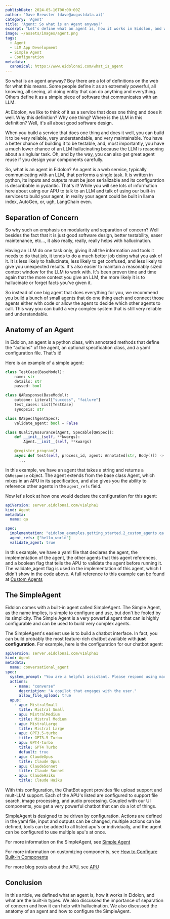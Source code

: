 ```yaml
---
publishDate: 2024-05-16T00:00:00Z
author: 'Dave Brewster (dave@augustdata.ai)'
category: 'Agent'
title: 'Agent: So what is an Agent anyway?'
excerpt: "Let's define what an agent is, how it works in Eidolon, and what are the built-in types."
image: ~/assets/images/agent.png
tags:
  - Agent
  - LLM App Development
  - Simple Agent
  - Configuration
metadata:
  canonical: https://www.eidolonai.com/what_is_agent
---
```

So what is an agent anyway? Boy there are a lot of definitions on the web for what this means. Some people define it as
an extremely powerful, all knowing, all seeing, all doing entity that can do anything and everything. Others define it
as a simple piece of software that communicates with an LLM.

At Eidolon, we like to think of it as a service that does one thing and does it well. Why this definition? Why one thing?
Where is the LLM in this definition? Well, it's all about good software design.

When you build a service that does one thing and does it well, you can build it to be very reliable, very understandable, 
and very maintainable. You have a better chance of building it to be testable, and, most importantly, you have a much 
lower chance of an LLM hallucinating because the LLM is reasoning about a singlular task. Oh, and by the way, you can also
get great agent reuse if you design your components carefully.

So, what is an agent in Eidolon? An agent is a web service, typically communicating with an LLM, that performs a single task.
It is written in python, its inputs and outputs must be json serializable and its configuration is describable in pydantic.
That's it! While you will see lots of information here about using our APU to talk to an LLM and talk of using our
built-in services to build your agent, in reality your agent could be built in llama index, AutoGen, or, ugh, LangChain even.

## Separation of Concern
So why such an emphasis on modularity and separation of concern? Well besides the fact that it is just good software design,
better testability, easer maintenance, etc..., it also really, really, really helps with hallucination.

Having an LLM do one task only, giving it all the information and tools it needs to do that job, it tends to do a much
better job doing what you ask of it. It is less likely to hallucinate, less likely to get confused, and less likely to
give you unexpected results. It's also easier to maintain a reasonably sized context window for the LLM to work with. It's
been proven time and time again that the more context you give an LLM, the more likely it is to hallucinate or forget facts
you've given it.

So instead of one big agent that does everything for you, we recommend you build a bunch of small agents that do one thing
each and connect those agents either with code or allow the agent to decide which other agents to call. This way you can
build a very complex system that is still very reliable and understandable.

## Anatomy of an Agent
In Eidolon, an agent is a python class, with annotated methods that define the "actions" of the agent, an optional 
specification class, and a yaml configuration file. That's it!

Here is an example of a simple agent:

```python
class TestCase(BaseModel):
    name: str
    details: str
    passed: bool

class QAResponse(BaseModel):
    outcome: Literal["success", "failure"]
    test_cases: List[TestCase]
    synopsis: str

class QASpec(AgentSpec):
    validate_agent: bool = False

class QualityAssurance(Agent, Specable[QASpec]):
    def __init__(self, **kwargs):
        Agent.__init__(self, **kwargs)

    @register_program()
    async def test(self, process_id, agent: Annotated[str, Body()]) -> QAResponse:
      ...
```

In this example, we have an agent that takes a string and returns a `QAResponse` object. The agent extends from
the base class Agent, which mixes in an APU in its specification, and also gives you the ability to reference
other agents in the `agent_refs` field.

Now let's look at how one would declare the configuration for this agent:

```yaml
apiVersion: server.eidolonai.com/v1alpha1
kind: Agent
metadata:
  name: qa

spec:
  implementation: "eidolon_examples.getting_started.2_custom_agents.qa.QualityAssurance"
  agent_refs: ["hello_world"]
  validate_agent: true
```

In this example, we have a yaml file that declares the agent, the implementation of the agent, the other agents
that this agent references, and a boolean flag that tells the APU to validate the agent before running it.
The validate_agent flag is used in the implementation of this agent, which I didn't show in the code above.
A full reference to this example can be found at [Custom Agents](/docs/howto/build_custom_agents)

## The SimpleAgent
Eidolon comes with a built-in agent called SimpleAgent. The Simple Agent, as the name implies, is simple to configure
and use, but don't be fooled by its simplicity. The Simple Agent is a very powerful agent that can is highly configurable
and can be used to build very complex agents. 

The SimpleAgent's easiest use is to build a chatbot interface. In fact, you can build probably the most feature-rich
chatbot available with **just configuration**. For example, here is the configuration for our chatbot agent:

```yaml
apiVersion: server.eidolonai.com/v1alpha1
kind: Agent
metadata:
  name: conversational_agent
spec:
  system_prompt: "You are a helpful assistant. Please respond using markdown unless told otherwise by the user. Output all multi-media content as embedded content including image, video, and audio."
  actions:
    - name: "converse"
      description: "A copilot that engages with the user."
      allow_file_upload: true
  apus:
    - apu: MistralSmall
      title: Mistral Small
    - apu: MistralMedium
      title: Mistral Medium
    - apu: MistralLarge
      title: Mistral Large
    - apu: GPT3.5-turbo
      title: GPT3.5 Turbo
    - apu: GPT4-turbo
      title: GPT4 Turbo
      default: true
    - apu: ClaudeOpus
      title: Claude Opus
    - apu: ClaudeSonnet
      title: Claude Sonnet
    - apu: ClaudeHaiku
      title: Claude Haiku
```

With this configuration, the ChatBot agent provides file upload support and mult-LLM support. Each of the APU's listed
are configured to support file search, image processing, and audio processing. Coupled with our UI components, you
get a very powerful chatbot that can do a lot of things.

SimpleAgent is designed to be driven by configuration. Actions are defined in the yaml file, input and outputs can be changed,
multiple actions can be defined, tools can be added to all listed apu's or individually, and the agent can be configured
to use multiple apu's at once.

For more information on the SimpleAgent, see [Simple Agent](/docs/components/agents/simpleagent)

For more information on customizing components, see [How to Configure Built-in Components](/docs/howto/configure_builtins)

For more blog posts about the APU, see [APU](/category/apu)

## Conclusion
In this article, we defined what an agent is, how it works in Eidolon, and what are the built-in types. We also discussed
the importance of separation of concern and how it can help with hallucination. We also discussed the anatomy of an agent
and how to configure the SimpleAgent.
